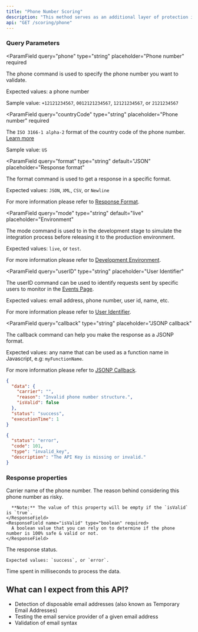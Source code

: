 ```yaml
---
title: "Phone Number Scoring"
description: "This method serves as an additional layer of protection in your system for validating phone numbers. It not only checks the syntax but also assesses the likelihood of the phone number being valid and operational.\n\nBy incorporating this scoring into your workflow, you can enhance fraud detection, reduce invalid inputs, and improve the overall quality of data captured."
api: "GET /scoring/phone"
---
```


### Query Parameters

<ParamField
  query="phone"
  type="string"
  placeholder="Phone number"
  required
>
  The phone command is used to specify the phone number you want to validate.

Expected values: a phone number

Sample value: `+12121234567`, `0012121234567`, `12121234567`, or `2121234567`

</ParamField>

<ParamField
  query="countryCode"
  type="string"
  placeholder="Phone number"
  required
>
  The `ISO 3166-1 alpha-2` format of the country code of the phone number. [Learn more](https://en.wikipedia.org/wiki/ISO_3166-1_alpha-2)

Sample value: `US`

</ParamField>

<ParamField
  query="format"
  type="string"
  default="JSON"
  placeholder="Response format"
>
  The format command is used to get a response in a specific format.

Expected values: `JSON`, `XML`, `CSV`, or `Newline`

For more information please refer to [Response Format](/options/response-format).

</ParamField>

<ParamField
  query="mode"
  type="string"
  default="live"
  placeholder="Environment"
>
  The mode command is used to in the development stage to simulate the integration process before releasing it to the production environment.

Expected values: `live`, or `test`.

For more information please refer to [Development Environment](/options/development-environment).

</ParamField>

<ParamField
  query="userID"
  type="string"
  placeholder="User Identifier"
>
  The userID command can be used to identify requests sent by specific users to monitor in the [Events Page](/dashboard-guides/monitoring-capabilities/real-time-threat-monitoring).

Expected values: email address, phone number, user id, name, etc.

For more information please refer to [User Identifier](/options/user-identifier).

</ParamField>

<ParamField
  query="callback"
  type="string"
  placeholder="JSONP callback"
>
  The callback command can help you make the response as a JSONP format.

Expected values: any name that can be used as a function name in Javascript, e.g: `myFunctionName`.

For more information please refer to [JSONP Callback](/options/jsonp-callback).

</ParamField>

<ResponseExample>

```json Success
{
  "data": {
    "carrier": "",
    "reason": "Invalid phone number structure.",
    "isValid": false
  },
  "status": "success",
  "executionTime": 1
}
```

```json Error
{
  "status": "error",
  "code": 101,
  "type": "invalid_key",
  "description": "The API Key is missing or invalid."
}
```

</ResponseExample>

### Response properties

<ResponseField name="data" type="object" required>
  <Expandable title="properties" defaultOpen={true}>
    <ResponseField name="carrier" type="string" required>
      Carrier name of the phone number.
    </ResponseField>
    <ResponseField name="reason" type="string" required>
      The reason behind considering this phone number as risky.

      **Note:** The value of this property will be empty if the `isValid` is `true`.
    </ResponseField>
    <ResponseField name="isValid" type="boolean" required>
      A boolean value that you can rely on to determine if the phone number is 100% safe & valid or not.
    </ResponseField>

  </Expandable>
  <ResponseField name="status" type="string" required>
    The response status.

    Expected values: `success`, or `error`.

  </ResponseField>
  <ResponseField name="executionTime" type="integer" required>
    Time spent in milliseconds to process the data.
  </ResponseField>
</ResponseField>

## What can I expect from this API?

- Detection of disposable email addresses (also known as Temporary Email Addresses)
- Testing the email service provider of a given email address
- Validation of email syntax
